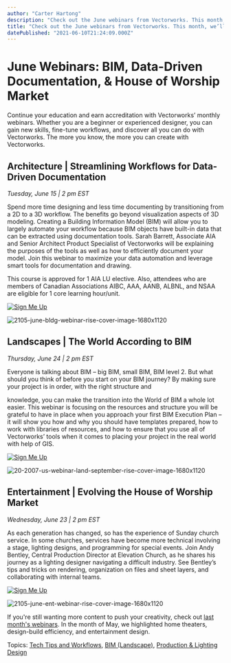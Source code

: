 ```yaml
---
author: "Carter Hartong"
description: "Check out the June webinars from Vectorworks. This month, we’ll discuss BIM execution, data documentation, and the house of worship market."
title: "Check out the June webinars from Vectorworks. This month, we’ll discuss BIM execution, data documentation, and the house of worship market." 
datePublished: "2021-06-10T21:24:09.000Z"
---
```

# June Webinars: BIM, Data-Driven Documentation, & House of Worship Market

Continue your education and earn accreditation with Vectorworks’ monthly webinars. Whether you are a beginner or experienced designer, you can gain new skills, fine\-tune workflows, and discover all you can do with Vectorworks. The more you know, the more you can create with Vectorworks.

## Architecture | Streamlining Workflows for Data-Driven Documentation

_Tuesday, June 15 | 2 pm EST_

Spend more time designing and less time documenting by transitioning from a 2D to a 3D workflow. The benefits go beyond visualization aspects of 3D modeling. Creating a Building Information Model (BIM) will allow you to largely automate your workflow because BIM objects have built-in data that can be extracted using documentation tools. Sarah Barrett, Associate AIA and Senior Architect Product Specialist of Vectorworks will be explaining the purposes of the tools as well as how to efficiently document your model. Join this webinar to maximize your data automation and leverage smart tools for documentation and drawing. 

This course is approved for 1 AIA LU elective. Also, attendees who are members of Canadian Associations AIBC, AAA, AANB, ALBNL, and NSAA are eligible for 1 core learning hour/unit.

[![Sign Me Up](https://no-cache.hubspot.com/cta/default/3018241/9a9ff2d1-0f8a-4024-bc16-b264ad342c36.png)](https://cta-redirect.hubspot.com/cta/redirect/3018241/9a9ff2d1-0f8a-4024-bc16-b264ad342c36) 

![2105-june-bldg-webinar-rise-cover-image-1680x1120](https://blog.vectorworks.net/hs-fs/hubfs/Blog%20Images/060921_June%20Webinars/2105-june-bldg-webinar-rise-cover-image-1680x1120.jpg?width=1680&name=2105-june-bldg-webinar-rise-cover-image-1680x1120.jpg) 

## Landscapes | The World According to BIM

_Thursday, June 24 | 2 pm EST_

Everyone is talking about BIM – big BIM, small BIM, BIM level 2\. But what should you think of before you start on your BIM journey? By making sure your project is in order, with the right structure and 

knowledge, you can make the transition into the World of BIM a whole lot easier. This webinar is focusing on the resources and structure you will be grateful to have in place when you approach your first BIM Execution Plan – it will show you how and why you should have templates prepared, how to work with libraries of resources, and how to ensure that you use all of Vectorworks’ tools when it comes to placing your project in the real world with help of GIS.

[![Sign Me Up](https://no-cache.hubspot.com/cta/default/3018241/93c004e8-fce3-4f40-8c56-d4e2d20ad0da.png)](https://cta-redirect.hubspot.com/cta/redirect/3018241/93c004e8-fce3-4f40-8c56-d4e2d20ad0da) 

![20-2007-us-webinar-land-september-rise-cover-image-1680x1120](https://blog.vectorworks.net/hs-fs/hubfs/Blog%20Images/060921_June%20Webinars/20-2007-us-webinar-land-september-rise-cover-image-1680x1120.jpg?width=1680&name=20-2007-us-webinar-land-september-rise-cover-image-1680x1120.jpg)

## Entertainment | Evolving the House of Worship Market

_Wednesday, June 23 | 2 pm EST_

As each generation has changed, so has the experience of Sunday church service. In some churches, services have become more technical involving a stage, lighting designs, and programming for special events. Join Andy Bentley, Central Production Director at Elevation Church, as he shares his journey as a lighting designer navigating a difficult industry. See Bentley’s tips and tricks on rendering, organization on files and sheet layers, and collaborating with internal teams.

[![Sign Me Up](https://no-cache.hubspot.com/cta/default/3018241/2a8c15ec-9416-4ad2-b2de-4cc75aa0d228.png)](https://cta-redirect.hubspot.com/cta/redirect/3018241/2a8c15ec-9416-4ad2-b2de-4cc75aa0d228) 

![2105-june-ent-webinar-rise-cover-image-1680x1120](https://blog.vectorworks.net/hs-fs/hubfs/Blog%20Images/060921_June%20Webinars/2105-june-ent-webinar-rise-cover-image-1680x1120.jpg?width=1680&name=2105-june-ent-webinar-rise-cover-image-1680x1120.jpg)

If you're still wanting more content to push your creativity, check out [last month's webinars](../../../net/vectorworks/blog/may-webinars-home-theaters-design-build-efficiency-av-design.html). In the month of May, we highlighted home theaters, design-build efficiency, and entertainment design. 

 Topics: [Tech Tips and Workflows](https://blog.vectorworks.net/topic/tech-tips-and-workflows), [BIM (Landscape)](https://blog.vectorworks.net/topic/bim-landscape), [Production & Lighting Design](https://blog.vectorworks.net/topic/production-lighting-design) 

 